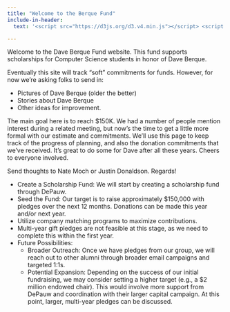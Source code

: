 ```yaml
---
title: "Welcome to the Berque Fund"
include-in-header:
  text: '<script src="https://d3js.org/d3.v4.min.js"></script> <script src="https://davidbanksnz.github.io/d3-thermometer/thermometer.min.js"></script>'

---
```


Welcome to the Dave Berque Fund website. This fund supports scholarships for Computer Science students in honor of Dave Berque.


::: {.callout-important}
Eventually this site will track "soft" commitments for funds.  However, for now we're asking folks to send in:

* Pictures of Dave Berque (older the better)
* Stories about Dave Berque
* Other ideas for improvement.


The main goal here is to reach $150K.  We had a number of people mention
interest during a related meeting, but now's the time to get a little more
formal with our estimate and commitments.  We'll use this page to keep track of
the progress of planning, and also the donation commitments that we've
received.  It's great to do some for Dave after all these years.  Cheers to
everyone involved.

Send thoughts to Nate Moch or Justin Donaldson.  Regards!

:::

::: {.grid}

::: {.g-col-2}
::: {#container}
:::
:::
::: {.g-col-1}
:::


::: {.g-col-9}


* Create a Scholarship Fund: We will start by creating a scholarship fund through DePauw.
* Seed the Fund: Our target is to raise approximately $150,000 with pledges over the next 12 months. Donations can be made this year and/or next year.
* Utilize company matching programs to maximize contributions.
* Multi-year gift pledges are not feasible at this stage, as we need to complete this within the first year.
* Future Possibilities:
  * Broader Outreach: Once we have pledges from our group, we will reach out to other alumni through broader email campaigns and targeted 1:1s.
  * Potential Expansion: Depending on the success of our initial fundraising, we may consider setting a higher target (e.g., a $2 million endowed chair).
  This would involve more support from DePauw and coordination with their larger capital campaign.
  At this point, larger, multi-year pledges can be discussed.


:::


:::



```{=html}
<script>
  var thermometer = new Thermometer({
    mercuryColor: "rgb(220, 180, 0)",
    width: 100,
    height: 300,
    bulbRadius: 20,
    tubeWidth: 30,
    borderWidth: 3,
  });



	var container = document.getElementById('container');
	thermometer.render(container, 15, 15, 150);
</script>
```



